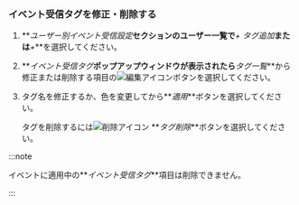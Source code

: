### イベント受信タグを修正・削除する

1.  **_ユーザー別イベント受信設定_**セクションのユーザー一覧で**_+ タグ追加_**または**_+_**を選択してください。

2.  **_イベント受信タグ_**ポップアップウィンドウが表示されたら**_タグ一覧_**から修正または削除する項目の![編集アイコン](/img/ico-edit.svg)ボタンを選択してください。

3.  タグ名を修正するか、色を変更してから**_適用_**ボタンを選択してください。

    タグを削除するには![削除アイコン](/img/ico-trash-red.svg) **_タグ削除_**ボタンを選択してください。

:::note

イベントに適用中の**_イベント受信タグ_**項目は削除できません。

:::
